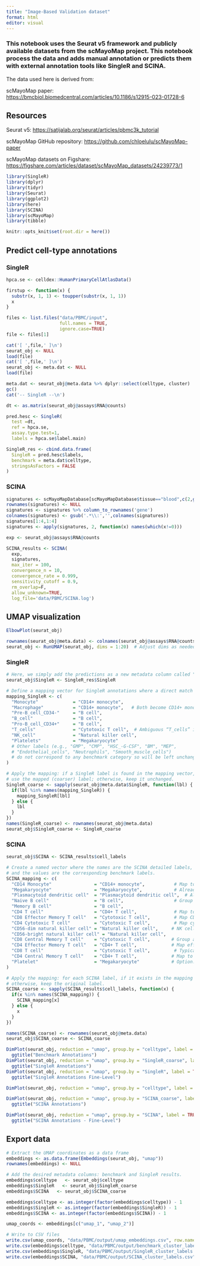 ```yaml
---
title: "Image-Based Validation dataset"
format: html
editor: visual
---
```


### This notebook uses the Seurat v5 framework and publicly available datasets from the scMayoMap project. This notebook process the data and adds manual annotation or predicts them with external annotation tools like SingleR and SCINA.

The data used here is derived from:

scMayoMap paper: <https://bmcbiol.biomedcentral.com/articles/10.1186/s12915-023-01728-6>

## Resources

Seurat v5: <https://satijalab.org/seurat/articles/pbmc3k_tutorial>

scMayoMap GitHub repository: <https://github.com/chloelulu/scMayoMap-paper>

scMayoMap datasets on Figshare: <https://figshare.com/articles/dataset/scMayoMap_datasets/24239773/1>

```r
library(SingleR)
library(dplyr)
library(tidyr)
library(Seurat)
library(ggplot2)
library(here)
library(SCINA)
library(scMayoMap)
library(tibble)
```

```r
knitr::opts_knit$set(root.dir = here())
```

## Predict cell-type annotations

### SingleR

```r
hpca.se <- celldex::HumanPrimaryCellAtlasData()
```

```r
firstup <- function(x) {
  substr(x, 1, 1) <- toupper(substr(x, 1, 1))
  x
}
```

```r
files <- list.files("data/PBMC/input",
                    full.names = TRUE, 
                    ignore.case=TRUE)
file <- files[1]
```

```r
cat('[ ',file,' ]\n')
seurat_obj <- NULL
load(file)
cat('[ ',file,' ]\n')
seurat_obj <- meta.dat <- NULL
load(file)

meta.dat <- seurat_obj@meta.data %>% dplyr::select(celltype, cluster)
gc()
cat('-- SingleR --\n')

dt <- as.matrix(seurat_obj@assays$RNA@counts)
```

```r
pred.hesc <- SingleR(
  test =dt, 
  ref = hpca.se, 
  assay.type.test=1, 
  labels = hpca.se$label.main)
```

```r
SingleR_res <- cbind.data.frame(
  SingleR = pred.hesc$labels, 
  benchmark = meta.dat$celltype,
  stringsAsFactors = FALSE
)
```

### SCINA

```r
signatures <- scMayoMapDatabase[scMayoMapDatabase$tissue=="blood",c(2,grep('^blood',colnames(scMayoMapDatabase)))]
rownames(signatures) <- NULL
signatures <- signatures %>% column_to_rownames('gene')
colnames(signatures) <- gsub('.*\\:','',colnames(signatures))
signatures[1:4,1:4]
signatures <- apply(signatures, 2, function(x) names(which(x!=0)))
```

```r
exp <- seurat_obj@assays$RNA@counts

SCINA_results <- SCINA(
  exp, 
  signatures, 
  max_iter = 100, 
  convergence_n = 10, 
  convergence_rate = 0.999, 
  sensitivity_cutoff = 0.9, 
  rm_overlap=F, 
  allow_unknown=TRUE, 
  log_file='data/PBMC/SCINA.log')

```

## UMAP visualization

```r
ElbowPlot(seurat_obj)
```

```r
rownames(seurat_obj@meta.data) <- colnames(seurat_obj@assays$RNA@counts)
seurat_obj <- RunUMAP(seurat_obj, dims = 1:20)  # Adjust dims as needed.
```

### SingleR

```r
# Here, we simply add the predictions as a new metadata column called "SingleR".
seurat_obj$SingleR <- SingleR_res$SingleR

# Define a mapping vector for SingleR annotations where a direct match exists:
mapping_SingleR <- c(
  "Monocyte"             = "CD14+ monocyte",
  "Macrophage"           = "CD14+ monocyte",   # Both become CD14+ monocyte.
  "Pre-B_cell_CD34-"     = "B cell",
  "B_cell"               = "B cell",
  "Pro-B_cell_CD34+"     = "B cell",
  "T_cells"              = "Cytotoxic T cell",  # Ambiguous “T_cells” is assigned to Cytotoxic T cell.
  "NK_cell"              = "Natural killer cell",
  "Platelets"            = "Megakaryocyte"
  # Other labels (e.g., "GMP", "CMP", "HSC_-G-CSF", "BM", "MEP",
  # "Endothelial_cells", "Neutrophils", "Smooth_muscle_cells")
  # do not correspond to any benchmark category so will be left unchanged.
)
```

```r
# Apply the mapping: if a SingleR label is found in the mapping vector,
# use the mapped (coarser) label; otherwise, keep it unchanged.
SingleR_coarse <- sapply(seurat_obj@meta.data$SingleR, function(lbl) {
  if(lbl %in% names(mapping_SingleR)) {
    mapping_SingleR[lbl]
  } else {
    lbl
  }
})
names(SingleR_coarse) <- rownames(seurat_obj@meta.data)
seurat_obj$SingleR_coarse <- SingleR_coarse
```

### SCINA

```r
seurat_obj$SCINA <- SCINA_results$cell_labels

# Create a named vector where the names are the SCINA detailed labels,
# and the values are the corresponding benchmark labels.
SCINA_mapping <- c(
  "CD14 Monocyte"                = "CD14+ monocyte",           # Map to CD14+ monocyte
  "Megakaryocyte"                = "Megakaryocyte",            # Already matching
  "Plasmacytoid dendritic cell"  = "Plasmacytoid dendritic cell",  # Already matching
  "Naive B cell"                 = "B cell",                   # Group both naive and memory B cells into B cell
  "Memory B cell"                = "B cell",
  "CD4 T cell"                   = "CD4+ T cell",              # Map to CD4+ T cell (benchmark uses a plus sign)
  "CD8 Effector Memory T cell"   = "Cytotoxic T cell",         # Map CD8 memory to cytotoxic T cell group
  "CD4 Cytotoxic T cell"         = "Cytotoxic T cell",         # Map cytotoxic phenotype to Cytotoxic T cell
  "CD56-dim natural killer cell" = "Natural killer cell",     # NK cell subsets unified
  "CD56-bright natural killer cell" = "Natural killer cell",
  "CD8 Central Memory T cell"    = "Cytotoxic T cell",        # Group all CD8 T cells as Cytotoxic T cells
  "CD4 Effector Memory T cell"   = "CD4+ T cell",             # Map effector memory to CD4+ T cell
  "CD8 T cell"                   = "Cytotoxic T cell",         # Typical CD8 T cell are cytotoxic
  "CD4 Central Memory T cell"    = "CD4+ T cell",             # Map to CD4+ T cell
  "Platelet"                     = "Megakaryocyte"            # Option: map Platelet to Megakaryocyte (if you want to merge platelet lineage)
)
```

```r
# Apply the mapping: for each SCINA label, if it exists in the mapping table, replace it;
# otherwise, keep the original label.
SCINA_coarse <- sapply(SCINA_results$cell_labels, function(x) {
  if(x %in% names(SCINA_mapping)) {
    SCINA_mapping[x]
  } else {
    x
  }
})

names(SCINA_coarse) <- rownames(seurat_obj@meta.data)
seurat_obj$SCINA_coarse <- SCINA_coarse
```

```r
DimPlot(seurat_obj, reduction = "umap", group.by = "celltype", label = TRUE) + 
  ggtitle("Benchmark Annotations")
DimPlot(seurat_obj, reduction = "umap", group.by = "SingleR_coarse", label = TRUE) + 
  ggtitle("SingleR Annotations")
DimPlot(seurat_obj, reduction = "umap", group.by = "SingleR", label = TRUE) + 
  ggtitle("SingleR Annotations Fine-Level")


```

```r
DimPlot(seurat_obj, reduction = "umap", group.by = "celltype", label = TRUE) + ggtitle("Benchmark Annotations")

DimPlot(seurat_obj, reduction = "umap", group.by = "SCINA_coarse", label = TRUE) +
  ggtitle("SCINA Annotations")

DimPlot(seurat_obj, reduction = "umap", group.by = "SCINA", label = TRUE) +
  ggtitle("SCINA Annotations - Fine-Level")

```

## Export data

```r
# Extract the UMAP coordinates as a data frame
embeddings <- as.data.frame(Embeddings(seurat_obj, "umap"))
rownames(embeddings) <- NULL
```

```r
# Add the desired metadata columns: benchmark and SingleR results.
embeddings$celltype   <- seurat_obj$celltype
embeddings$SingleR   <- seurat_obj$SingleR_coarse
embeddings$SCINA   <- seurat_obj$SCINA_coarse

embeddings$celltype <- as.integer(factor(embeddings$celltype)) - 1
embeddings$SingleR <- as.integer(factor(embeddings$SingleR)) - 1
embeddings$SCINA <- as.integer(factor(embeddings$SCINA)) - 1

umap_coords <- embeddings[c("umap_1", "umap_2")]
```

```r
# Write to CSV files
write.csv(umap_coords, "data/PBMC/output/umap_embeddings.csv", row.names = FALSE)
write.csv(embeddings$celltype, "data/PBMC/output/benchmark_cluster_labels.csv", row.names = FALSE)
write.csv(embeddings$SingleR, "data/PBMC/output/SingleR_cluster_labels.csv", row.names = FALSE)
write.csv(embeddings$SCINA, "data/PBMC/output/SCINA_cluster_labels.csv", row.names = FALSE)

```
